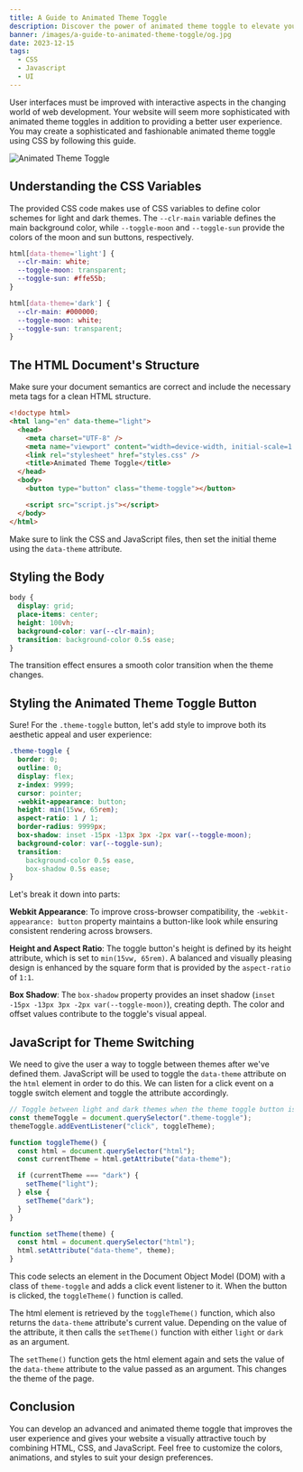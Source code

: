 ```yaml
---
title: A Guide to Animated Theme Toggle
description: Discover the power of animated theme toggle to elevate your website's user experience. Our comprehensive guide walks you through creating stylish toggle with ease. Improve engagement and keep your audience delighted with this essential web design feature.
banner: /images/a-guide-to-animated-theme-toggle/og.jpg
date: 2023-12-15
tags:
  - CSS
  - Javascript
  - UI
---
```


User interfaces must be improved with interactive aspects in the changing world of web development. Your website will seem more sophisticated with animated theme toggles in addition to providing a better user experience. You may create a sophisticated and fashionable animated theme toggle using CSS by following this guide.

<Image
  src="/images/a-guide-to-animated-theme-toggle/toggle.gif"
  alt="Animated Theme Toggle"
/>

## Understanding the CSS Variables

The provided CSS code makes use of CSS variables to define color schemes for light and dark themes. The `--clr-main` variable defines the main background color, while `--toggle-moon` and `--toggle-sun` provide the colors of the moon and sun buttons, respectively.

```CSS
html[data-theme='light'] {
  --clr-main: white;
  --toggle-moon: transparent;
  --toggle-sun: #ffe55b;
}

html[data-theme='dark'] {
  --clr-main: #000000;
  --toggle-moon: white;
  --toggle-sun: transparent;
}
```

## The HTML Document's Structure

Make sure your document semantics are correct and include the necessary meta tags for a clean HTML structure.

```html
<!doctype html>
<html lang="en" data-theme="light">
  <head>
    <meta charset="UTF-8" />
    <meta name="viewport" content="width=device-width, initial-scale=1.0" />
    <link rel="stylesheet" href="styles.css" />
    <title>Animated Theme Toggle</title>
  </head>
  <body>
    <button type="button" class="theme-toggle"></button>

    <script src="script.js"></script>
  </body>
</html>
```

Make sure to link the CSS and JavaScript files, then set the initial theme using the `data-theme` attribute.

## Styling the Body

```css
body {
  display: grid;
  place-items: center;
  height: 100vh;
  background-color: var(--clr-main);
  transition: background-color 0.5s ease;
}
```

The transition effect ensures a smooth color transition when the theme changes.

## Styling the Animated Theme Toggle Button

Sure! For the `.theme-toggle` button, let's add style to improve both its aesthetic appeal and user experience:

```css
.theme-toggle {
  border: 0;
  outline: 0;
  display: flex;
  z-index: 9999;
  cursor: pointer;
  -webkit-appearance: button;
  height: min(15vw, 65rem);
  aspect-ratio: 1 / 1;
  border-radius: 9999px;
  box-shadow: inset -15px -13px 3px -2px var(--toggle-moon);
  background-color: var(--toggle-sun);
  transition:
    background-color 0.5s ease,
    box-shadow 0.5s ease;
}
```

Let's break it down into parts:

**Webkit Appearance**: To improve cross-browser compatibility, the `-webkit-appearance: button` property maintains a button-like look while ensuring consistent rendering across browsers.

**Height and Aspect Ratio**: The toggle button's height is defined by its height attribute, which is set to `min(15vw, 65rem)`. A balanced and visually pleasing design is enhanced by the square form that is provided by the `aspect-ratio` of `1:1`.

**Box Shadow**: The `box-shadow` property provides an inset shadow (`inset -15px -13px 3px -2px var(--toggle-moon)`), creating depth. The color and offset values contribute to the toggle's visual appeal.

## JavaScript for Theme Switching

We need to give the user a way to toggle between themes after we've defined them. JavaScript will be used to toggle the `data-theme` attribute on the `html` element in order to do this. We can listen for a click event on a toggle switch element and toggle the attribute accordingly.

```js
// Toggle between light and dark themes when the theme toggle button is clicked
const themeToggle = document.querySelector(".theme-toggle");
themeToggle.addEventListener("click", toggleTheme);

function toggleTheme() {
  const html = document.querySelector("html");
  const currentTheme = html.getAttribute("data-theme");

  if (currentTheme === "dark") {
    setTheme("light");
  } else {
    setTheme("dark");
  }
}

function setTheme(theme) {
  const html = document.querySelector("html");
  html.setAttribute("data-theme", theme);
}
```

This code selects an element in the Document Object Model (DOM) with a class of `theme-toggle` and adds a click event listener to it. When the button is clicked, the `toggleTheme()` function is called.

The html element is retrieved by the `toggleTheme()` function, which also returns the `data-theme` attribute's current value. Depending on the value of the attribute, it then calls the `setTheme()` function with either `light` or `dark` as an argument.

The `setTheme()` function gets the html element again and sets the value of the `data-theme` attribute to the value passed as an argument. This changes the theme of the page.

## Conclusion

You can develop an advanced and animated theme toggle that improves the user experience and gives your website a visually attractive touch by combining HTML, CSS, and JavaScript. Feel free to customize the colors, animations, and styles to suit your design preferences.
